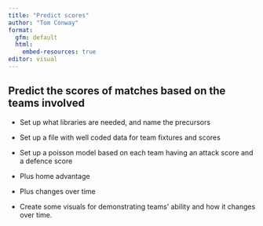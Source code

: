 ```yaml
---
title: "Predict scores"
author: "Tom Conway"
format: 
  gfm: default
  html:
    embed-resources: true
editor: visual
---
```


## Predict the scores of matches based on the teams involved

-   Set up what libraries are needed, and name the precursors

-   Set up a file with well coded data for team fixtures and scores

-   Set up a poisson model based on each team having an attack score and a defence score

-   Plus home advantage

-   Plus changes over time

-   Create some visuals for demonstrating teams' ability and how it changes over time.
